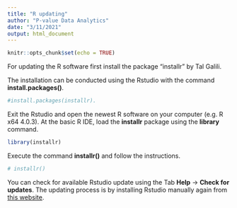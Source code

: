 ```yaml
---
title: "R updating"
author: "P-value Data Analytics"
date: "3/11/2021"
output: html_document
---
```


```r
knitr::opts_chunk$set(echo = TRUE)
```

For updating the R software first install the package "installr" by Tal Galili.

The installation can be conducted using the Rstudio with the command **install.packages()**.

```r
#install.packages(installr).
```


Exit the Rstudio and open the newest R software on your computer (e.g. R x64 4.0.3).
At the basic R IDE, load the **installr** package using the **library** command.
```r
library(installr)
```

Execute the command **installr()** and follow the instructions. 
```r
# installr()
```

You can check for available Rstudio update using the Tab **Help** -> **Check for updates**. 
The updating process is by installing Rstudio manually again from [this website](https://rstudio.com/products/rstudio/download/#download).

